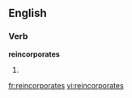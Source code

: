 ==English==

===Verb===
'''reincorporates'''

# {{third-person singular of|[[reincorporate]]}}

[[fr:reincorporates]]
[[vi:reincorporates]]